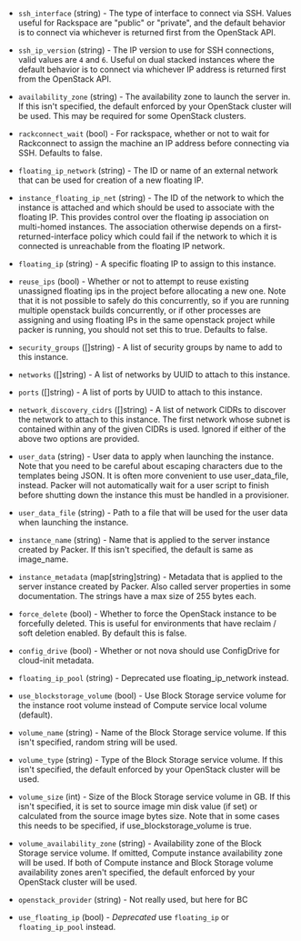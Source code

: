 <!-- Code generated from the comments of the RunConfig struct in builder/openstack/run_config.go; DO NOT EDIT MANUALLY -->

- `ssh_interface` (string) - The type of interface to connect via SSH. Values useful for Rackspace
  are "public" or "private", and the default behavior is to connect via
  whichever is returned first from the OpenStack API.

- `ssh_ip_version` (string) - The IP version to use for SSH connections, valid values are `4` and `6`.
  Useful on dual stacked instances where the default behavior is to
  connect via whichever IP address is returned first from the OpenStack
  API.

- `availability_zone` (string) - The availability zone to launch the server in. If this isn't specified,
  the default enforced by your OpenStack cluster will be used. This may be
  required for some OpenStack clusters.

- `rackconnect_wait` (bool) - For rackspace, whether or not to wait for Rackconnect to assign the
  machine an IP address before connecting via SSH. Defaults to false.

- `floating_ip_network` (string) - The ID or name of an external network that can be used for creation of a
  new floating IP.

- `instance_floating_ip_net` (string) - The ID of the network to which the instance is attached and which should
  be used to associate with the floating IP. This provides control over
  the floating ip association on multi-homed instances. The association
  otherwise depends on a first-returned-interface policy which could fail
  if the network to which it is connected is unreachable from the floating
  IP network.

- `floating_ip` (string) - A specific floating IP to assign to this instance.

- `reuse_ips` (bool) - Whether or not to attempt to reuse existing unassigned floating ips in
  the project before allocating a new one. Note that it is not possible to
  safely do this concurrently, so if you are running multiple openstack
  builds concurrently, or if other processes are assigning and using
  floating IPs in the same openstack project while packer is running, you
  should not set this to true. Defaults to false.

- `security_groups` ([]string) - A list of security groups by name to add to this instance.

- `networks` ([]string) - A list of networks by UUID to attach to this instance.

- `ports` ([]string) - A list of ports by UUID to attach to this instance.

- `network_discovery_cidrs` ([]string) - A list of network CIDRs to discover the network to attach to this instance.
  The first network whose subnet is contained within any of the given CIDRs
  is used. Ignored if either of the above two options are provided.

- `user_data` (string) - User data to apply when launching the instance. Note that you need to be
  careful about escaping characters due to the templates being JSON. It is
  often more convenient to use user_data_file, instead. Packer will not
  automatically wait for a user script to finish before shutting down the
  instance this must be handled in a provisioner.

- `user_data_file` (string) - Path to a file that will be used for the user data when launching the
  instance.

- `instance_name` (string) - Name that is applied to the server instance created by Packer. If this
  isn't specified, the default is same as image_name.

- `instance_metadata` (map[string]string) - Metadata that is applied to the server instance created by Packer. Also
  called server properties in some documentation. The strings have a max
  size of 255 bytes each.

- `force_delete` (bool) - Whether to force the OpenStack instance to be forcefully deleted. This
  is useful for environments that have reclaim / soft deletion enabled. By
  default this is false.

- `config_drive` (bool) - Whether or not nova should use ConfigDrive for cloud-init metadata.

- `floating_ip_pool` (string) - Deprecated use floating_ip_network instead.

- `use_blockstorage_volume` (bool) - Use Block Storage service volume for the instance root volume instead of
  Compute service local volume (default).

- `volume_name` (string) - Name of the Block Storage service volume. If this isn't specified,
  random string will be used.

- `volume_type` (string) - Type of the Block Storage service volume. If this isn't specified, the
  default enforced by your OpenStack cluster will be used.

- `volume_size` (int) - Size of the Block Storage service volume in GB. If this isn't specified,
  it is set to source image min disk value (if set) or calculated from the
  source image bytes size. Note that in some cases this needs to be
  specified, if use_blockstorage_volume is true.

- `volume_availability_zone` (string) - Availability zone of the Block Storage service volume. If omitted,
  Compute instance availability zone will be used. If both of Compute
  instance and Block Storage volume availability zones aren't specified,
  the default enforced by your OpenStack cluster will be used.

- `openstack_provider` (string) - Not really used, but here for BC

- `use_floating_ip` (bool) - *Deprecated* use `floating_ip` or `floating_ip_pool` instead.
